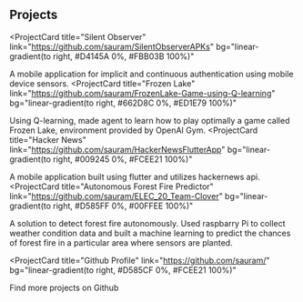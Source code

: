 ## Projects

<ProjectCard
  title="Silent Observer"
  link="https://github.com/sauram/SilentObserverAPKs"
  bg="linear-gradient(to right, #D4145A 0%, #FBB03B 100%)"
>
  A mobile application for implicit and continuous authentication using mobile device sensors.
</ProjectCard>
<ProjectCard
  title="Frozen Lake"
  link="https://github.com/sauram/FrozenLake-Game-using-Q-learning"
  bg="linear-gradient(to right, #662D8C 0%, #ED1E79 100%)"
>
  Using Q-learning, made agent to learn how to play optimally a game called Frozen Lake, environment provided by OpenAI Gym.
</ProjectCard>
<ProjectCard
  title="Hacker News"
  link="https://github.com/sauram/HackerNewsFlutterApp"
  bg="linear-gradient(to right, #009245 0%, #FCEE21 100%)"
>
  A mobile application built using flutter and utilizes hackernews api.
</ProjectCard>
<ProjectCard
  title="Autonomous Forest Fire Predictor"
  link="https://github.com/sauram/ELEC_20_Team-Clover"
  bg="linear-gradient(to right, #D585FF 0%, #00FFEE 100%)"
>
  A solution to detect forest fire autonomously. Used raspbarry Pi to collect weather condition data and built a machine learning to predict the chances of forest fire in a particular area where sensors are planted.
</ProjectCard>

<ProjectCard
  title="Github Profile"
  link="https://github.com/sauram/"
  bg="linear-gradient(to right, #D585CF 0%, #FCEE21 100%)"
>
Find more projects on Github
</ProjectCard>
